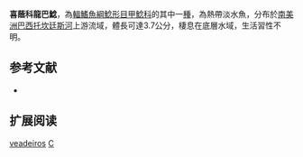 {{Speciesbox
| name = 喜蔭科龍巴鯰
| image = 
| image_width = 250px
| image_caption = 
| status = NE
| status_system = IUCN3.1
| genus = Corumbataia
| species = veadeiros
| authority = [[Carvalho|Carvalho]], 2008
| synonyms = 
}}

'''喜蔭科龍巴鯰'''，為[[輻鰭魚綱|輻鰭魚綱]][[鯰形目|鯰形目]][[甲鯰科|甲鯰科]]的其中一[[種|種]]，為熱帶淡水魚，分布於[[南美洲|南美洲]][[巴西|巴西]][[托坎廷斯河|托坎廷斯河]]上游流域，體長可達3.7公分，棲息在底層水域，生活習性不明。

==参考文献==
*{{FishBase_species|genus=Corumbataia|species=veadeiros|year=2014|month=12}}

== 扩展阅读 ==
{{refbegin}}
{{wikispecies-inline|Corumbataia veadeiros|喜蔭科龍巴鯰}}
{{refend}}
{{Taxonbar|from=Q5173393}}

[[Category:科龍巴鯰屬|veadeiros]]
[[Category:2008年描述的鱼类|C]]